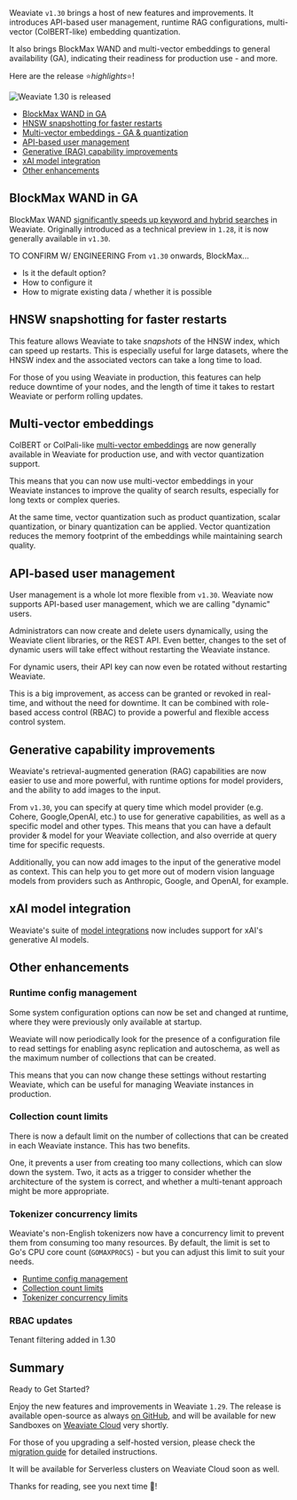 Weaviate `v1.30` brings a host of new features and improvements. It introduces API-based user management, runtime RAG configurations, multi-vector (ColBERT-like) embedding quantization.

It also brings BlockMax WAND and multi-vector embeddings to general availability (GA), indicating their readiness for production use - and more.

Here are the release ⭐️*highlights*⭐️!

![Weaviate 1.30 is released](./img/hero.png)

- [BlockMax WAND in GA](#blockmax-wand-in-ga)
- [HNSW snapshotting for faster restarts](#hnsw-snapshotting-for-faster-restarts)
- [Multi-vector embeddings - GA & quantization](#multi-vector-embeddings)
- [API-based user management](#api-based-user-management)
- [Generative (RAG) capability improvements](#generative-capability-improvements)
- [xAI model integration](#xai-model-integration)
- [Other enhancements](#other-enhancements)

## BlockMax WAND in GA

BlockMax WAND [significantly speeds up keyword and hybrid searches](/developers/weaviate/concepts/indexing.md#blockmax-wand-algorithm) in Weaviate. Originally introduced as a technical preview in `1.28`, it is now generally available in `v1.30`.

TO CONFIRM W/ ENGINEERING
From `v1.30` onwards, BlockMax...
- Is it the default option?
- How to configure it
- How to migrate existing data / whether it is possible

## HNSW snapshotting for faster restarts

This feature allows Weaviate to take *snapshots* of the HNSW index, which can speed up restarts. This is especially useful for large datasets, where the HNSW index and the associated vectors can take a long time to load.

For those of you using Weaviate in production, this features can help reduce downtime of your nodes, and the length of time it takes to restart Weaviate or perform rolling updates.

## Multi-vector embeddings

ColBERT or ColPali-like [multi-vector embeddings](/developers/weaviate/tutorials/multi-vector-embeddings.md) are now generally available in Weaviate for production use, and with vector quantization support.

This means that you can now use multi-vector embeddings in your Weaviate instances to improve the quality of search results, especially for long texts or complex queries.

At the same time, vector quantization such as product quantization, scalar quantization, or binary quantization can be applied. Vector quantization reduces the memory footprint of the embeddings while maintaining search quality.

## API-based user management

User management is a whole lot more flexible from `v1.30`. Weaviate now supports API-based user management, which we are calling "dynamic" users.

Administrators can now create and delete users dynamically, using the Weaviate client libraries, or the REST API. Even better, changes to the set of dynamic users will take effect without restarting the Weaviate instance.

For dynamic users, their API key can now even be rotated without restarting Weaviate.

This is a big improvement, as access can be granted or revoked in real-time, and without the need for downtime. It can be combined with role-based access control (RBAC) to provide a powerful and flexible access control system.

## Generative capability improvements

Weaviate's retrieval-augmented generation (RAG) capabilities are now easier to use and more powerful, with runtime options for model providers, and the ability to add images to the input.

From `v1.30`, you can specify at query time which model provider (e.g. Cohere, Google,OpenAI, etc.) to use for generative capabilities, as well as a specific model and other types. This means that you can have a default provider & model for your Weaviate collection, and also override at query time for specific requests.

Additionally, you can now add images to the input of the generative model as context. This can help you to get more out of modern vision language models from providers such as Anthropic, Google, and OpenAI, for example.

## xAI model integration

Weaviate's suite of [model integrations](/developers/weaviate/model-providers/) now includes support for xAI's generative AI models.

## Other enhancements

### Runtime config management

Some system configuration options can now be set and changed at runtime, where they were previously only available at startup.

Weaviate will now periodically look for the presence of a configuration file to read settings for enabling async replication and autoschema, as well as the maximum number of collections that can be created.

This means that you can now change these settings without restarting Weaviate, which can be useful for managing Weaviate instances in production.

### Collection count limits

There is now a default limit on the number of collections that can be created in each Weaviate instance. This has two benefits.

One, it prevents a user from creating too many collections, which can slow down the system. Two, it acts as a trigger to consider whether the architecture of the system is correct, and whether a multi-tenant approach might be more appropriate.

### Tokenizer concurrency limits

Weaviate's non-English tokenizers now have a concurrency limit to prevent them from consuming too many resources. By default, the limit is set to Go's CPU core count (`GOMAXPROCS`) - but you can adjust this limit to suit your needs.

- [Runtime config management](#runtime-config-management)
- [Collection count limits](#collection-count-limits)
- [Tokenizer concurrency limits](#tokenizer-concurrency-limits)

### RBAC updates

Tenant filtering added in 1.30

## Summary

Ready to Get Started?

Enjoy the new features and improvements in Weaviate `1.29`. The release is available open-source as always [on GitHub](https://github.com/weaviate/weaviate/releases/tag/v1.28.0), and will be available for new Sandboxes on [Weaviate Cloud](https://console.weaviate.cloud/) very shortly.

For those of you upgrading a self-hosted version, please check the [migration guide](/developers/weaviate/more-resources/migration#general-upgrade-instructions) for detailed instructions.

It will be available for Serverless clusters on Weaviate Cloud soon as well.

Thanks for reading, see you next time 👋!
